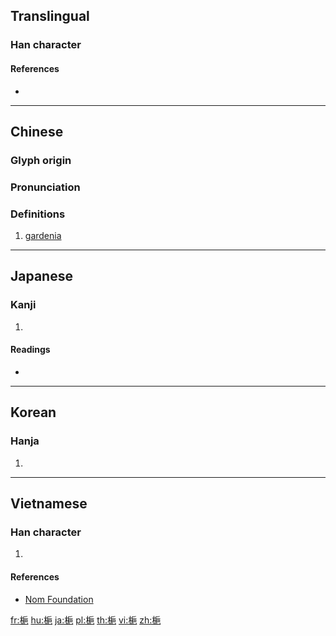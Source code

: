 {{also|栀}}
==Translingual==

===Han character===
{{Han char|rn=75|rad=木|as=07|sn=11|four=42917|canj=DHMU|ids=⿰木巵}}

====References====
* {{Han ref|kx=0529.010|dkj=14846|dj=0917.160|hdz=21216.060|uh=6894|ud=26772|bh=B1F7|bd=45559}}

----

==Chinese==
{{zh-forms|s=栀}}

===Glyph origin===
{{Han etym}}

===Pronunciation===
{{zh-pron
|m=zhī
|c=zi1
|mc=y
|oc=y
|ma=
|cat=n
}}

===Definitions===
{{zh-hanzi}}

# [[gardenia]]

----

==Japanese==

===Kanji===
{{ja-kanji|grade=|rs=木07}}

# {{defn|lang=ja|sort=木07}}

====Readings====
* {{ja-readings|on=[[し]] (shi)|kun=[[くちなし]] (kuchinashi)}}

----

==Korean==

===Hanja===
{{ko-hanja|hangeul=치|eumhun=|rv=chi|mr=ch'i|y=chi}}

# {{defn|lang=ko|sort=木07}}

----

==Vietnamese==

===Han character===
{{vi-readings|rs=木07|hanviet=chi}}

# {{defn|lang=vi|sort=木07}}

====References====
* [http://nomfoundation.org/common/nom_details.php?codepoint=6894 Nom Foundation]

[[fr:梔]]
[[hu:梔]]
[[ja:梔]]
[[pl:梔]]
[[th:梔]]
[[vi:梔]]
[[zh:梔]]